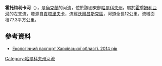 '''霍托梅利卡河'''（{{lang-uk|Хотомелька}}），是[[烏克蘭|烏克蘭]]的河流，位於該國東部[[哈爾科夫州|哈爾科夫州]]，屬於[[霍季姆利亞河|霍季姆利亞河]]的左支流，發源自[[貢塔里夫卡|貢塔里夫卡]]，流經[[沃爾昌斯克區|沃爾昌斯克區]]，河道全長12公里，流域面積77.3平方公里。

==參考資料==
* [https://web.archive.org/web/20160605171030/http://www.menr.gov.ua/protection/protection1/kharkivska Екологічний паспорт Харківської області. 2014 рік]

{{DEFAULTSORT:Хотомелька}}
[[Category:哈爾科夫州河流|Category:哈爾科夫州河流]]


{{Ukraine-river-stub}}